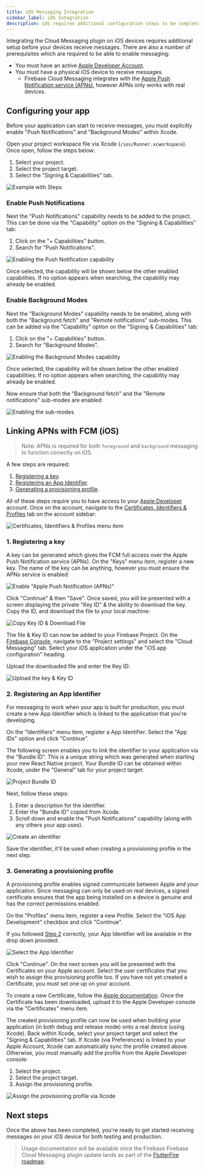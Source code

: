```yaml
---
title: iOS Messaging Integration
sidebar_label: iOS Integration
description: iOS requires additional configuration steps to be completed before you can receive messages.
---
```


Integrating the Cloud Messaging plugin on iOS devices requires additional setup before your devices receive messages.
There are also a number of prerequisites which are required to be able to enable messaging:

- You must have an active [Apple Developer Account](https://developer.apple.com/membercenter/index.action).
- You must have a physical iOS device to receive messages.
  - Firebase Cloud Messaging integrates with the [Apple Push Notification service (APNs)](https://developer.apple.com/notifications/),
    however APNs only works with real devices.

## Configuring your app

Before your application can start to receive messages, you must explicitly enable "Push Notifications" and "Background Modes"
within Xcode.

Open your project workspace file via Xcode (`/ios/Runner.xcworkspace`). Once open, follow the steps below:

1. Select your project.
2. Select the project target.
3. Select the "Signing & Capabilities" tab.

![Example with Steps](https://images.prismic.io/invertase/c954c8ed-a6bf-42f3-9b1d-c9eac937f9ec_xcode-signing-tab.png?auto=format)

### Enable Push Notifications

Next the "Push Notifications" capability needs to be added to the project. This can be done via the "Capability" option on the
"Signing & Capabilities" tab:

1. Click on the "+ Capabilities" button.
2. Search for "Push Notifications".

![Enabling the Push Notification capability](https://images.prismic.io/invertase/d682a40c-07ab-4fce-90a7-fb4278643323_xcode-enable-push-notification.png?auto=format)

Once selected, the capability will be shown below the other enabled capabilities. If no option appears when searching, the
capability may already be enabled.

### Enable Background Modes

Next the "Background Modes" capability needs to be enabled, along with both the "Background fetch" and "Remote notifications" sub-modes.
This can be added via the "Capability" option on the "Signing & Capabilities" tab:

1. Click on the "+ Capabilities" button.
2. Search for "Background Modes".

![Enabling the Background Modes capability](https://images.prismic.io/invertase/517e18ad-37a7-4f44-a89e-c5947ea3742e_xcode-enable-background-modes-capability.png?auto=compress,format)

Once selected, the capability will be shown below the other enabled capabilities. If no option appears when searching, the
capability may already be enabled.

Now ensure that both the "Background fetch" and the "Remote notifications" sub-modes are enabled:

![Enabling the sub-modes](https://images.prismic.io/invertase/3a618574-dd9f-4478-9f39-9834d142b2e5_xcode-background-modes-check.gif?auto=compress,format)

## Linking APNs with FCM (iOS)

> Note: APNs is required for both `foreground` and `background` messaging to function correctly on iOS.

A few steps are required:

1. [Registering a key](#1-registering-a-key).
2. [Registering an App Identifier](#2-registering-an-app-identifier).
3. [Generating a provisioning profile](#3-generating-a-provisioning-profile).

All of these steps require you to have access to your [Apple Developer](https://developer.apple.com/membercenter/index.action) account.
Once on the account, navigate to the [Certificates, Identifiers & Profiles](https://developer.apple.com/account/resources/certificates/list)
tab on the account sidebar:

![Certificates, Identifiers & Profiles menu item](https://images.prismic.io/invertase/c0a795c8-ebca-41c3-9a8d-23f09deb625f_apple-dev-tab.png?auto=format)

### 1. Registering a key

A key can be generated which gives the FCM full access over the Apple Push Notification service (APNs). On the "Keys" menu item,
register a new key. The name of the key can be anything, however you must ensure the APNs service
is enabled:

![Enable "Apple Push Notification (APNs)"](https://images.prismic.io/invertase/01fefe19-132f-4b88-8c17-9dc40357e4ce_apple-key.png?auto=format)

Click "Continue" & then "Save". Once saved, you will be presented with a screen displaying the private "Key ID" & the ability
to download the key. Copy the ID, and download the file to your local machine:

![Copy Key ID & Download File](https://images.prismic.io/invertase/2c7f194c-10a9-4011-8f80-78b8fc521af8_app-key-final.png?auto=format)

The file & Key ID can now be added to your Firebase Project. On the [Firebase Console](https://console.firebase.google.com/project/_/settings/cloudmessaging),
navigate to the "Project settings" and select the "Cloud Messaging" tab. Select your iOS application under the "iOS app configuration" heading.

Upload the downloaded file and enter the Key ID:

![Upload the key & Key ID](https://images.prismic.io/invertase/7539b8ec-c310-40dd-91e5-69f19009786f_apple-fcm-upload-key.gif?auto=format)

### 2. Registering an App Identifier

For messaging to work when your app is built for production, you must create a new App Identifier which is linked to the
application that you're developing.

On the "Identifiers" menu item, register a App Identifier. Select the "App IDs" option and click "Continue".

The following screen enables you to link the identifier to your application via the "Bundle ID". This is a unique string
which was generated when starting your new React Native project. Your Bundle ID can be obtained within Xcode, under the
"General" tab for your project target:

![Project Bundle ID](https://images.prismic.io/invertase/7108ff7f-ce94-4452-851d-fa5dde668a9a_xcode-bundle-id.png?auto=compress,format)

Next, follow these steps:

1. Enter a description for the identifier.
2. Enter the "Bundle ID" copied from Xcode.
3. Scroll down and enable the "Push Notifications" capability (along with any others your app uses).

![Create an identifier](https://images.prismic.io/invertase/0e711691-ccd2-43ab-9c0c-7696b6790153_apple-identifier.gif?auto=format)

Save the identifier, it'll be used when creating a provisioning profile in the next step.

### 3. Generating a provisioning profile

A provisioning profile enables signed communicate between Apple and your application. Since messaging can only be used on
real devices, a signed certificate ensures that the app being installed on a device is genuine and has the correct
permissions enabled.

On the "Profiles" menu item, register a new Profile. Select the "iOS App Development" checkbox and click "Continue".

If you followed [Step 2](#2-registering-an-app-identifier) correctly, your App Identifier will be available in the drop down
provided:

![Select the App Identifier](https://images.prismic.io/invertase/9fd060fa-4afa-4dfe-8eaa-4b1156cdd912_apple-select-app-id.png?auto=format)

Click "Continue". On the next screen you will be presented with the Certificates on your Apple account. Select the user
certificates that you wish to assign this provisioning profile too. If you have not yet created a Certificate, you must set
one up on your account.

To create a new Certificate, follow the [Apple documentation](https://help.apple.com/developer-account/#/devbfa00fef7). Once
the Certificate has been downloaded, upload it to the Apple Developer console via the "Certificates" menu item.

The created provisioning profile can now be used when building your application (in both debug and release mode) onto a
real device (using Xcode). Back within Xcode, select your project target and select the "Signing & Capabilities" tab.
If Xcode (via Preferences) is linked to your Apple Account, Xcode can automatically sync the profile created above. Otherwise,
you must manually add the profile from the Apple Developer console:

1. Select the project.
2. Select the project target.
3. Assign the provisioning profile.

![Assign the provisioning profile via Xcode](https://images.prismic.io/invertase/50349f49-19a0-45f4-b899-e6bc3015c509_xcode-assign-profile.png?auto=format)

## Next steps

Once the above has been completed, you're ready to get started receiving messages on your iOS device for both
testing and production.

> Usage documentation will be available once the Firebase Firebase Cloud Messaging plugin update lands as part of the [FlutterFire roadmap](https://github.com/FirebaseExtended/flutterfire/issues/2582).